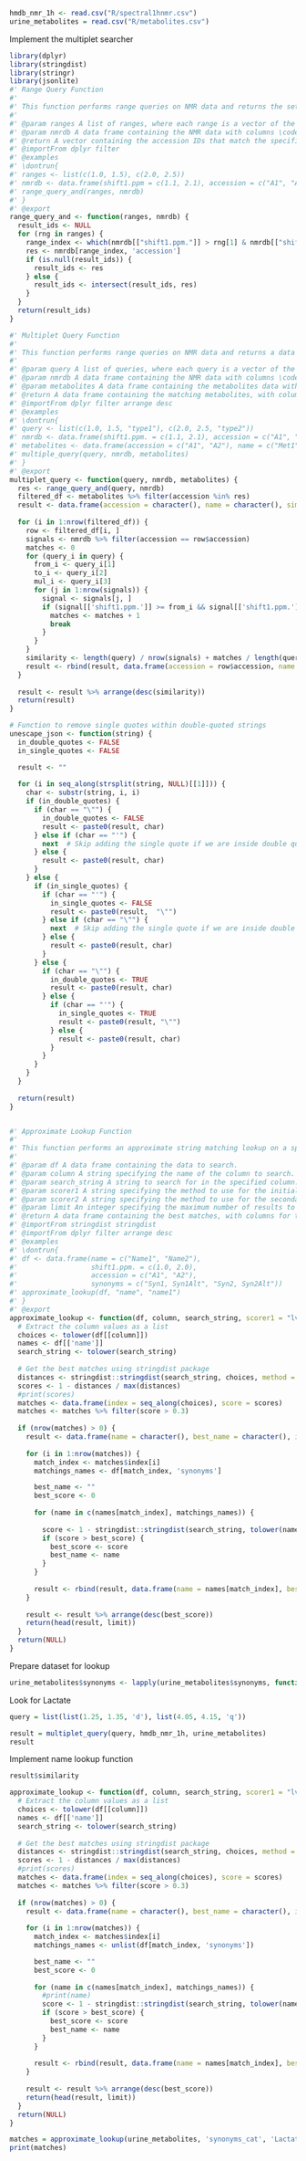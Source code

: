 ```r
hmdb_nmr_1h <- read.csv("R/spectral1hnmr.csv")
urine_metabolites = read.csv("R/metabolites.csv")
```

Implement the multiplet searcher
```r
library(dplyr)
library(stringdist)
library(stringr)
library(jsonlite)
#' Range Query Function
#'
#' This function performs range queries on NMR data and returns the set of matching accession IDs.
#'
#' @param ranges A list of ranges, where each range is a vector of the form \code{c(from, to)}.
#' @param nmrdb A data frame containing the NMR data with columns \code{shift1(ppm)}, \code{accession}, and \code{index}.
#' @return A vector containing the accession IDs that match the specified ranges.
#' @importFrom dplyr filter
#' @examples
#' \dontrun{
#' ranges <- list(c(1.0, 1.5), c(2.0, 2.5))
#' nmrdb <- data.frame(shift1.ppm = c(1.1, 2.1), accession = c("A1", "A2"), index = c(1, 2))
#' range_query_and(ranges, nmrdb)
#' }
#' @export
range_query_and <- function(ranges, nmrdb) {
  result_ids <- NULL
  for (rng in ranges) {
    range_index <- which(nmrdb[["shift1.ppm."]] > rng[1] & nmrdb[["shift1.ppm."]] < rng[2])
    res <- nmrdb[range_index, 'accession']
    if (is.null(result_ids)) {
      result_ids <- res
    } else {
      result_ids <- intersect(result_ids, res)
    }
  }
  return(result_ids)
}

#' Multiplet Query Function
#'
#' This function performs range queries on NMR data and returns a data frame with results ranked by similarity.
#'
#' @param query A list of queries, where each query is a vector of the form \code{c(from, to, type)}.
#' @param nmrdb A data frame containing the NMR data with columns \code{shift1.ppm.}, \code{accession}, and \code{type}.
#' @param metabolites A data frame containing the metabolites data with columns \code{accession} and \code{name}.
#' @return A data frame containing the matching metabolites, with columns for \code{accession}, \code{name}, and \code{similarity}, sorted by similarity in descending order.
#' @importFrom dplyr filter arrange desc
#' @examples
#' \dontrun{
#' query <- list(c(1.0, 1.5, "type1"), c(2.0, 2.5, "type2"))
#' nmrdb <- data.frame(shift1.ppm. = c(1.1, 2.1), accession = c("A1", "A2"), type = c("type1", "type2"))
#' metabolites <- data.frame(accession = c("A1", "A2"), name = c("Met1", "Met2"))
#' multiple_query(query, nmrdb, metabolites)
#' }
#' @export
multiplet_query <- function(query, nmrdb, metabolites) {
  res <- range_query_and(query, nmrdb)
  filtered_df <- metabolites %>% filter(accession %in% res)
  result <- data.frame(accession = character(), name = character(), similarity = numeric())
  
  for (i in 1:nrow(filtered_df)) {
    row <- filtered_df[i, ]
    signals <- nmrdb %>% filter(accession == row$accession)
    matches <- 0
    for (query_i in query) {
      from_i <- query_i[1]
      to_i <- query_i[2]
      mul_i <- query_i[3]
      for (j in 1:nrow(signals)) {
        signal <- signals[j, ]
        if (signal[['shift1.ppm.']] >= from_i && signal[['shift1.ppm.']] <= to_i && signal[['type']] == mul_i) {
          matches <- matches + 1
          break
        }
      }
    }
    similarity <- length(query) / nrow(signals) + matches / length(query)
    result <- rbind(result, data.frame(accession = row$accession, name = row$name, similarity = similarity))
  }
  
  result <- result %>% arrange(desc(similarity))
  return(result)
}

# Function to remove single quotes within double-quoted strings
unescape_json <- function(string) {
  in_double_quotes <- FALSE
  in_single_quotes <- FALSE

  result <- ""
  
  for (i in seq_along(strsplit(string, NULL)[[1]])) {
    char <- substr(string, i, i)
    if (in_double_quotes) {
      if (char == "\"") {
        in_double_quotes <- FALSE
        result <- paste0(result, char)
      } else if (char == "'") {
        next  # Skip adding the single quote if we are inside double quotes
      } else {
        result <- paste0(result, char)
      }
    } else {
      if (in_single_quotes) {
        if (char == "'") {
          in_single_quotes <- FALSE
          result <- paste0(result,  "\"")
        } else if (char == "\"") {
          next  # Skip adding the single quote if we are inside double quotes
        } else {
          result <- paste0(result, char)
        }
      } else {
        if (char == "\"") {
          in_double_quotes <- TRUE
          result <- paste0(result, char)
        } else {
          if (char == "'") {
            in_single_quotes <- TRUE
            result <- paste0(result, "\"")
          } else {
            result <- paste0(result, char)
          }
        } 
      }
    }
  }
  
  return(result)
}


#' Approximate Lookup Function
#'
#' This function performs an approximate string matching lookup on a specified column of a data frame.
#'
#' @param df A data frame containing the data to search.
#' @param column A string specifying the name of the column to search.
#' @param search_string A string to search for in the specified column.
#' @param scorer1 A string specifying the method to use for the initial scoring (default is "lv" for Levenshtein distance).
#' @param scorer2 A string specifying the method to use for the secondary scoring (default is "lcs" for Longest common substring distance).
#' @param limit An integer specifying the maximum number of results to return (default is 10).
#' @return A data frame containing the best matches, with columns for the original name, the best matching synonym, the index of the match, and the best score.
#' @importFrom stringdist stringdist
#' @importFrom dplyr filter arrange desc
#' @examples
#' \dontrun{
#' df <- data.frame(name = c("Name1", "Name2"), 
#'                  shift1.ppm. = c(1.0, 2.0), 
#'                  accession = c("A1", "A2"), 
#'                  synonyms = c("Syn1, Syn1Alt", "Syn2, Syn2Alt"))
#' approximate_lookup(df, "name", "name1")
#' }
#' @export
approximate_lookup <- function(df, column, search_string, scorer1 = "lv", scorer2 = "lcs", limit = 10) {
  # Extract the column values as a list
  choices <- tolower(df[[column]])
  names <- df[['name']]
  search_string <- tolower(search_string)
  
  # Get the best matches using stringdist package
  distances <- stringdist::stringdist(search_string, choices, method = scorer1)
  scores <- 1 - distances / max(distances)
  #print(scores)
  matches <- data.frame(index = seq_along(choices), score = scores)
  matches <- matches %>% filter(score > 0.3)
  
  if (nrow(matches) > 0) {
    result <- data.frame(name = character(), best_name = character(), index = numeric(), best_score = numeric())
    
    for (i in 1:nrow(matches)) {
      match_index <- matches$index[i]
      matchings_names <- df[match_index, 'synonyms']

      best_name <- ""
      best_score <- 0
      
      for (name in c(names[match_index], matchings_names)) {
        
        score <- 1 - stringdist::stringdist(search_string, tolower(name), method = scorer2)/ max(nchar(search_string), nchar(name))
        if (score > best_score) {
          best_score <- score
          best_name <- name
        }
      }
      
      result <- rbind(result, data.frame(name = names[match_index], best_name = best_name, index = match_index, best_score = best_score))
    }
    
    result <- result %>% arrange(desc(best_score))
    return(head(result, limit))
  }
  return(NULL)
}

```
Prepare dataset for lookup
```r
urine_metabolites$synonyms <- lapply(urine_metabolites$synonyms, function(x) {fromJSON(unescape_json(x))})
```
Look for Lactate

```r
query = list(list(1.25, 1.35, 'd'), list(4.05, 4.15, 'q'))

result = multiplet_query(query, hmdb_nmr_1h, urine_metabolites)
result
```
Implement name lookup function
```r
result$similarity
```


```r
approximate_lookup <- function(df, column, search_string, scorer1 = "lv", scorer2 = "lcs", limit = 10) {
  # Extract the column values as a list
  choices <- tolower(df[[column]])
  names <- df[['name']]
  search_string <- tolower(search_string)
  
  # Get the best matches using stringdist package
  distances <- stringdist::stringdist(search_string, choices, method = scorer1)
  scores <- 1 - distances / max(distances)
  #print(scores)
  matches <- data.frame(index = seq_along(choices), score = scores)
  matches <- matches %>% filter(score > 0.3)
  
  if (nrow(matches) > 0) {
    result <- data.frame(name = character(), best_name = character(), index = numeric(), best_score = numeric())
    
    for (i in 1:nrow(matches)) {
      match_index <- matches$index[i]
      matchings_names <- unlist(df[match_index, 'synonyms'])

      best_name <- ""
      best_score <- 0
      
      for (name in c(names[match_index], matchings_names)) {
        #print(name)
        score <- 1 - stringdist::stringdist(search_string, tolower(name), method = scorer2)/ max(nchar(search_string), nchar(name))
        if (score > best_score) {
          best_score <- score
          best_name <- name
        }
      }
      
      result <- rbind(result, data.frame(name = names[match_index], best_name = best_name, index = match_index, best_score = best_score))
    }
    
    result <- result %>% arrange(desc(best_score))
    return(head(result, limit))
  }
  return(NULL)
}

matches = approximate_lookup(urine_metabolites, 'synonyms_cat', 'Lactate', "lv", "lcs", limit=3)
print(matches)
```